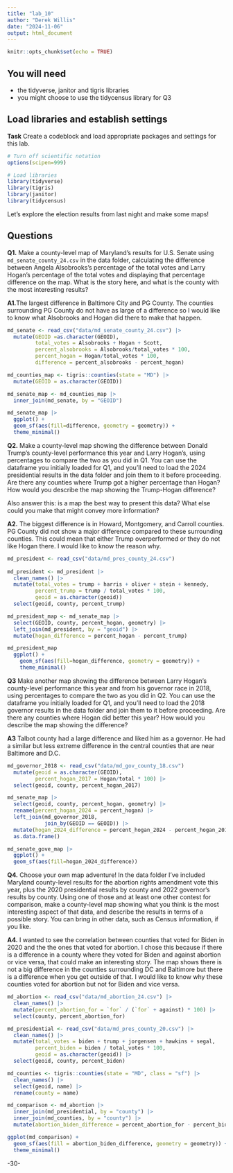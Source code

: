 ```yaml
---
title: "lab_10"
author: "Derek Willis"
date: "2024-11-06"
output: html_document
---
```


```r
knitr::opts_chunk$set(echo = TRUE)
```

## You will need

-   the tidyverse, janitor and tigris libraries
-   you might choose to use the tidycensus library for Q3

## Load libraries and establish settings

**Task** Create a codeblock and load appropriate packages and settings for this lab.

```r
# Turn off scientific notation
options(scipen=999)

# Load libraries
library(tidyverse)
library(tigris)
library(janitor)
library(tidycensus)
```

Let's explore the election results from last night and make some maps!

## Questions

**Q1.** Make a county-level map of Maryland's results for U.S. Senate using `md_senate_county_24.csv` in the data folder, calculating the difference between Angela Alsobrooks's percentage of the total votes and Larry Hogan's percentage of the total votes and displaying that percentage difference on the map. What is the story here, and what is the county with the most interesting results?

**A1.**The largest difference in Baltimore City and PG County. The counties surrounding PG County do not have as large of a difference so I would like to know what Alsobrooks and Hogan did there to make that happen.

```r
md_senate <- read_csv("data/md_senate_county_24.csv") |>
  mutate(GEOID =as.character(GEOID),
         total_votes = Alsobrooks + Hogan + Scott,
         percent_alsobrooks = Alsobrooks/total_votes * 100,
         percent_hogan = Hogan/total_votes * 100,
         difference = percent_alsobrooks - percent_hogan)

md_counties_map <- tigris::counties(state = "MD") |>
  mutate(GEOID = as.character(GEOID))

md_senate_map <- md_counties_map |>
  inner_join(md_senate, by = "GEOID")

md_senate_map |>
  ggplot() +
  geom_sf(aes(fill=difference, geometry = geometry)) +
  theme_minimal()
```

**Q2.** Make a county-level map showing the difference between Donald Trump's county-level performance this year and Larry Hogan's, using percentages to compare the two as you did in Q1. You can use the dataframe you initially loaded for Q1, and you'll need to load the 2024 presidential results in the data folder and join them to it before proceeding. Are there any counties where Trump got a higher percentage than Hogan? How would you describe the map showing the Trump-Hogan difference?

Also answer this: is a map the best way to present this data? What else could you make that might convey more information?

**A2.** The biggest difference is in Howard, Montgomery, and Carroll counties. PG County did not show a major difference compared to these surrounding counties. This could mean that either Trump overperformed or they do not like Hogan there. I would like to know the reason why.

```r
md_president <- read_csv("data/md_pres_county_24.csv")
  
md_president <- md_president |>
  clean_names() |>
  mutate(total_votes = trump + harris + oliver + stein + kennedy,
         percent_trump = trump / total_votes * 100,
         geoid = as.character(geoid))
  select(geoid, county, percent_trump)

md_president_map <- md_senate_map |>
  select(GEOID, county, percent_hogan, geometry) |>
  left_join(md_president, by = "geoid") |>
  mutate(hogan_difference = percent_hogan - percent_trump)

md_president_map
  ggplot() +
    geom_sf(aes(fill=hogan_difference, geometry = geometry)) +
    theme_minimal()
```

**Q3** Make another map showing the difference between Larry Hogan's county-level performance this year and from his governor race in 2018, using percentages to compare the two as you did in Q2. You can use the dataframe you initially loaded for Q1, and you'll need to load the 2018 governor results in the data folder and join them to it before proceeding. Are there any counties where Hogan did better this year? How would you describe the map showing the difference?

**A3** Talbot county had a large difference and liked him as a governor. He had a similar but less extreme difference in the central counties that are near Baltimore and D.C.

```r
md_governor_2018 <- read_csv("data/md_gov_county_18.csv")
  mutate(geoid = as.character(GEOID),
         percent_hogan_2017 = Hogan/total * 100) |>
  select(geoid, county, percent_hogan_2017)

md_senate_map |>
  select(geoid, county, percent_hogan, geometry) |>
  rename(percent_hogan_2024 = percent_hogan) |>
  left_join(md_governor_2018,
            join_by(GEOID == GEOID)) |>
  mutate(hogan_2024_difference = percent_hogan_2024 - percent_hogan_2018) |>
  as.data.frame()

md_senate_gove_map |>
  ggplot() +
  geom_sf(aes(fill=hogan_2024_difference))
```

**Q4.** Choose your own map adventure! In the data folder I've included Maryland county-level results for the abortion rights amendment vote this year, plus the 2020 presidential results by county and 2022 governor's results by county. Using one of those and at least one other contest for comparison, make a county-level map showing what you think is the most interesting aspect of that data, and describe the results in terms of a possible story. You can bring in other data, such as Census information, if you like.

**A4.** I wanted to see the correlation between counties that voted for Biden in 2020 and the the ones that voted for abortion. I chose this because if there is a difference in a county where they voted for Biden and against abortion or vice versa, that could make an interesting story. The map shows there is not a big difference in the counties surrounding DC and Baltimore but there is a difference when you get outside of that. I would like to know why these counties voted for abortion but not for Biden and vice versa.

```r
md_abortion <- read_csv("data/md_abortion_24.csv") |>
  clean_names() |>
  mutate(percent_abortion_for = `for` / (`for` + against) * 100) |>
  select(county, percent_abortion_for)

md_presidential <- read_csv("data/md_pres_county_20.csv") |>
  clean_names() |>
  mutate(total_votes = biden + trump + jorgensen + hawkins + segal,
         percent_biden = biden / total_votes * 100,
         geoid = as.character(geoid)) |>
  select(geoid, county, percent_biden)

md_counties <- tigris::counties(state = "MD", class = "sf") |>
  clean_names() |>
  select(geoid, name) |>
  rename(county = name)

md_comparison <- md_abortion |>
  inner_join(md_presidential, by = "county") |>
  inner_join(md_counties, by = "county") |>
  mutate(abortion_biden_difference = percent_abortion_for - percent_biden)

ggplot(md_comparison) +
  geom_sf(aes(fill = abortion_biden_difference, geometry = geometry)) +
  theme_minimal()
```
-30-
